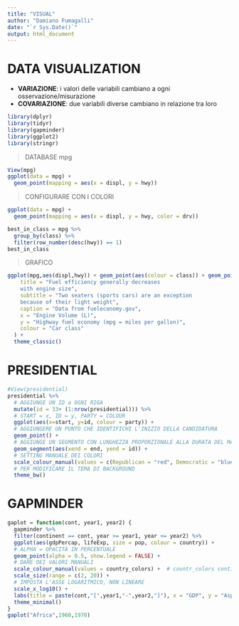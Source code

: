 ```yaml
---
title: "VISUAL"
author: "Damiano Fumagalli"
date: "`r Sys.Date()`"
output: html_document
---
```

# DATA VISUALIZATION

* **VARIAZIONE**: i valori delle variabili cambiano a ogni osservazione/misurazione
* **COVARIAZIONE**: due variabili diverse cambiano in relazione tra loro


```r
library(dplyr)
library(tidyr)
library(gapminder)
library(ggplot2)
library(stringr)
```

> DATABASE mpg

```r
View(mpg)
ggplot(data = mpg) +
  geom_point(mapping = aes(x = displ, y = hwy))


```
> CONFIGURARE CON I COLORI

```r
ggplot(data = mpg) +
  geom_point(mapping = aes(x = displ, y = hwy, color = drv))
```


```r
best_in_class = mpg %>%
  group_by(class) %>%
  filter(row_number(desc(hwy)) == 1)
best_in_class
```
> GRAFICO

```r
ggplot(mpg,aes(displ,hwy)) + geom_point(aes(colour = class)) + geom_point(data = best_in_class,size=3,shape=1) + ggrepel::geom_label_repel(data = best_in_class,mapping=aes(label = model)) + geom_smooth(se = FALSE) +  labs(
    title = "Fuel efficiency generally decreases 
    with engine size",
    subtitle = "Two seaters (sports cars) are an exception 
    because of their light weight",
    caption = "Data from fueleconomy.gov",
    x = "Engine Volume (L)",
    y = "Highway fuel economy (mpg = miles per gallon)",
    colour = "Car class"
  ) +
  theme_classic()
```

# PRESIDENTIAL


```r
#View(presidential)
presidential %>% 
  # AGGIUNGE UN ID a OGNI RIGA
  mutate(id = 33+ (1:nrow(presidential))) %>%
  # START = x, ID = y, PARTY = COLOUR
  ggplot(aes(x=start, y=id, colour = party)) +
  # AGGIUNGERE UN PUNTO CHE IDENTIFICHI L'INIZIO DELLA CANDIDATURA
  geom_point() +
  # AGGIUNGE UN SEGMENTO CON LUNGHEZZA PROPORZIONALE ALLA DURATA DEL MANDATO
  geom_segment(aes(xend = end, yend = id)) + 
  # SETTING MANUALE DEI COLORI
  scale_colour_manual(values = c(Republican = "red", Democratic = "blue")) + 
  # PER MODIFICARE IL TEMA DI BACKGROUND
  theme_bw()

```


# GAPMINDER

```r
gaplot = function(cont, year1, year2) {
  gapminder %>% 
  filter(continent == cont, year >= year1, year <= year2) %>%
  ggplot(aes(gdpPercap, lifeExp, size = pop, colour = country)) +
  # ALPHA = OPACITÀ IN PERCENTUALE
  geom_point(alpha = 0.5, show.legend = FALSE) +
  # DARE DEI VALORI MANUALI
  scale_colour_manual(values = country_colors) +  # countr_colors contiene una lista di colori associati per ogni paese del mondo
  scale_size(range = c(2, 20)) +
  # IMPOSTA L'ASSE LOGARITMICO, NON LINEARE
  scale_x_log10() +
  labs(title = paste(cont,"[",year1,"-",year2,"]"), x = "GDP", y = "Aspettativa di Vita",colour = "PAESI") +    
  theme_minimal() 
}
gaplot("Africa",1960,1970)
```





